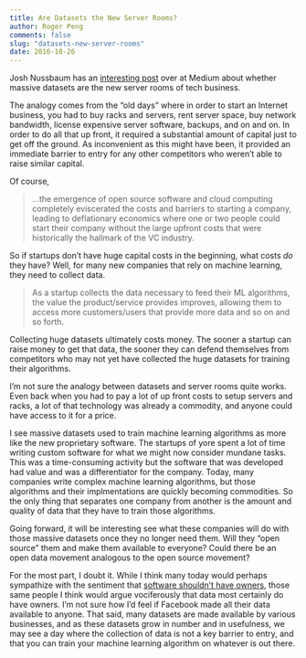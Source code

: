```yaml
---
title: Are Datasets the New Server Rooms?
author: Roger Peng
comments: false
slug: "datasets-new-server-rooms"
date: 2016-10-26
---
```


Josh Nussbaum has an [interesting post](https://medium.com/@josh_nussbaum/data-sets-are-the-new-server-rooms-40fdb5aed6b0?_hsenc=p2ANqtz-8IHAReMPP2JjyYs6TqyMYCnjUapQdLQFEaQOjNX9BfUhZV2nzXWwy2NHJHrCs-VN67GxT4djKCUWq8tkhTyiQkb965bg&_hsmi=36470868#.wz8f23tak) over at Medium about whether massive datasets are the new server rooms of tech business. 

The analogy comes from the "old days" where in order to start an Internet business, you had to buy racks and servers, rent server space, buy network bandwidth, license expensive server software, backups, and on and on. In order to do all that up front, it required a substantial amount of capital just to get off the ground. As inconvenient as this might have been, it provided an immediate barrier to entry for any other competitors who weren't able to raise similar capital.

Of course,

> ...the emergence of open source software and cloud computing completely eviscerated the costs and barriers to starting a company, leading to deflationary economics where one or two people could start their company without the large upfront costs that were historically the hallmark of the VC industry.

So if startups don't have huge capital costs in the beginning, what costs *do* they have? Well, for many new companies that rely on machine learning, they need to collect data.

> As a startup collects the data necessary to feed their ML algorithms, the value the product/service provides improves, allowing them to access more customers/users that provide more data and so on and so forth.

Collecting huge datasets ultimately costs money. The sooner a startup can raise money to get that data, the sooner they can defend themselves from competitors who may not yet have collected the huge datasets for training their algorithms.

I'm not sure the analogy between datasets and server rooms quite works. Even back when you had to pay a lot of up front costs to setup servers and racks, a lot of that technology was already a commodity, and anyone could have access to it for a price. 

I see massive datasets used to train machine learning algorithms as more like the new proprietary software. The startups of yore spent a lot of time writing custom software for what we might now consider mundane tasks. This was a time-consuming activity but the software that was developed had value and was a differentiator for the company. Today, many companies write complex machine learning algorithms, but those algorithms and their implmentations are quickly becoming commodities. So the only thing that separates one company from another is the amount and quality of data that they have to train those algorithms. 

Going forward, it will be interesting see what these companies will do with those massive datasets once they no longer need them. Will they "open source" them and make them available to everyone? Could there be an open data movement analogous to the open source movement? 

For the most part, I doubt it. While I think many today would perhaps sympathize with the sentiment that [software shouldn't have owners](https://www.gnu.org/gnu/manifesto.en.html), those same people I think would argue vociferously that data most certainly do have owners. I'm not sure how I'd feel if Facebook made all their data available to anyone. That said, many datasets are made available by various businesses, and as these datasets grow in number and in usefulness, we may see a day where the collection of data is not a key barrier to entry, and that you can train your machine learning algorithm on whatever is out there.

